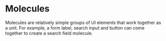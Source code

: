 
<Meta title="Design System/Molecules/About" />

# Molecules

Molecules are relatively simple groups of UI elements that work together as a unit. For example, a form label, search input and button can come together to create a search field molecule.